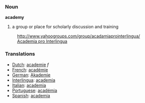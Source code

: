 === Noun ===

'''academy'''

#a group or place for scholarly discussion and training

:[[http://www.yahoogroups.com/group/acadamiaprointerlingua/ Academia pro Interlingua]]

=== Translations ===
*[[Dutch]]: [[academie]] ''f''
*[[French]]: [[académie]]
*[[German]]: [[Akademie]]
*[[Interlingua]]: [[academia]]
*[[Italian]]: [[academia]]
*[[Portuguese]]: [[académia]]
*[[Spanish]]: [[academia]]